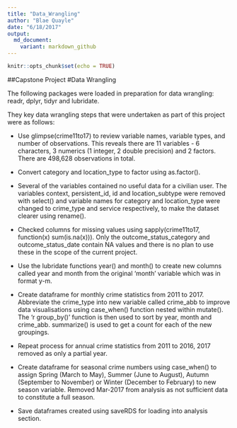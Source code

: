 ```yaml
---
title: "Data_Wrangling"
author: "Blae Quayle"
date: "6/18/2017"
output: 
  md_document:
    variant: markdown_github
---
```


```r
knitr::opts_chunk$set(echo = TRUE)
```

##Capstone Project 
#Data Wrangling

The following packages were loaded in preparation for data wrangling: readr, dplyr, tidyr and lubridate.

They key data wrangling steps that were undertaken as part of this project were as follows:

* Use glimpse(crime11to17) to review variable names, variable types, and number of observations. This reveals there are 11 variables - 6 characters, 3 numerics (1 integer, 2 double precision) and 2 factors. There are 498,628 observations in total.

* Convert category and location_type to factor using as.factor().

* Several of the variables contained no useful data for a civilian user. The variables context, persistent_id, id and location_subtype were removed with select() and variable names for category and location_type were changed to crime_type and service respectively, to make the dataset clearer using rename().

* Checked columns for missing values using sapply(crime11to17, function(x) sum(is.na(x))). Only the outcome_status_category and outcome_status_date contain NA values and there is no plan to use these in the scope of the current project.

* Use the lubridate functions year() and month() to create new columns called year and month from the original 'month' variable which was in format y-m.

* Create dataframe for monthly crime statistics from 2011 to 2017. Abbreviate the crime_type into new variable called crime_abb to improve data visualisations using case_when() function nested within mutate(). The 'r group_by()' function is then used to sort by year, month and crime_abb. summarize() is used to get a count for each of the new groupings.

* Repeat process for annual crime statistics from 2011 to 2016, 2017 removed as only a partial year. 

* Create dataframe for seasonal crime numbers using case_when() to assign Spring (March to May), Summer (June to August), Autumn (September to November) or Winter (December to February) to new season variable. Removed Mar-2017 from analysis as not sufficient data to constitute a full season.

* Save dataframes created using saveRDS for loading into analysis section.


